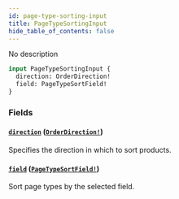 ```yaml
---
id: page-type-sorting-input
title: PageTypeSortingInput
hide_table_of_contents: false
---
```


No description

```graphql
input PageTypeSortingInput {
  direction: OrderDirection!
  field: PageTypeSortField!
}
```

### Fields

#### [`direction`](#) ([`OrderDirection!`](../../../developer/api-reference/enums/order-direction))

Specifies the direction in which to sort products.

#### [`field`](#) ([`PageTypeSortField!`](../../../developer/api-reference/enums/page-type-sort-field))

Sort page types by the selected field.

